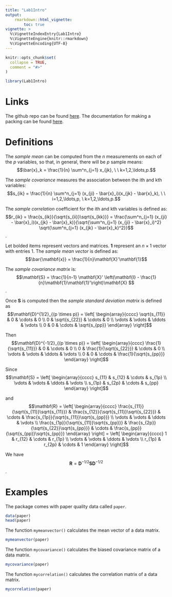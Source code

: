 ```yaml
---
title: "Lab1Intro"
output: 
    rmarkdown::html_vignette:
        toc: true
vignette: >
  %\VignetteIndexEntry{Lab1Intro}
  %\VignetteEngine{knitr::rmarkdown}
  %\VignetteEncoding{UTF-8}
---
```


```r
knitr::opts_chunk$set(
  collapse = TRUE,
  comment = "#>"
)
```

```r
library(Lab1Intro)
```

# Links

The github repo can be found [here](https://github.com/jeffniv/Lab1Intro). The documentation for making a packing can be found [here](http://r-pkgs.had.co.nz/). 

# Definitions

The *sample mean* can be computed from the $n$ measurements on each of the $p$ variables, so that, in general, there will be $p$ sample means:
$$\bar{x}_k = \frac{1}{n} \sum^n_{j=1} x_{jk}, \ \ k=1,2,\ldots,p.$$

The *sample covariance* measures the association between the ith and kth variables:
$$s_{ik} = \frac{1}{n} \sum^n_{j=1} (x_{ji} - \bar{x}_i)(x_{jk} - \bar{x}_k), \ \ i=1,2,\ldots,p, \ k=1,2,\ldots,p.$$ 

The *sample correlation* coefficient for the ith and kth variables is defined as:
$$r_{ik} = \frac{s_{ik}}{\sqrt{s_{ii}}\sqrt{s_{kk}}} = \frac{\sum^n_{j=1} (x_{ji} - \bar{x}_i)(x_{jk} - \bar{x}_k)}{\sqrt{\sum^n_{j=1} (x_{ji} - \bar{x}_i)^2} \sqrt{\sum^n_{j=1} (x_{jk} - \bar{x}_k)^2}}$$.

Let bolded items represent vectors and matrices. $\mathbf{1}$ represent an $n\times 1$ vector with entries $1$. The *sample mean vector* is defined as:
$$\bar{\mathbf{x}} = \frac{1}{n}\mathbf{X}'\mathbf{1}$$

The *sample covariance matrix* is:
$$\mathbf{S} = \frac{1}{n-1} \mathbf{X}' \left(\mathbf{I} - \frac{1}{n}\mathbf{1}\mathbf{1}'\right)\mathbf{X} $$.

Once $\mathbf{S}$ is computed then the *sample standard deviation matrix* is defined as
$$\mathbf{D}^{1/2}_{(p \times p)} = \left[ \begin{array}{cccc} \sqrt{s_{11}} & 0 & \cdots & 0 \\
0 & \sqrt{s_{22}} & \cdots & 0 \\
\vdots & \vdots & \ddots & \vdots \\
0 & 0 & \cdots & \sqrt{s_{pp}} \end{array} \right]$$

Then
$$\mathbf{D}^{-1/2}_{(p \times p)} = \left[ \begin{array}{cccc} \frac{1}{\sqrt{s_{11}}} & 0 & \cdots & 0 \\
0 & \frac{1}{\sqrt{s_{22}}} & \cdots & 0 \\
\vdots & \vdots & \ddots & \vdots \\
0 & 0 & \cdots & \frac{1}{\sqrt{s_{pp}}} \end{array} \right]$$

Since
$$\mathbf{S} = \left[ \begin{array}{cccc} s_{11} & s_{12} & \cdots & s_{1p} \\
\vdots & \vdots & \ddots & \vdots \\
s_{1p} & s_{2p} & \cdots & s_{pp} \end{array} \right]$$

and
$$\mathbf{R} = \left[ \begin{array}{cccc} \frac{s_{11}}{\sqrt{s_{11}}\sqrt{s_{11}}} & \frac{s_{12}}{\sqrt{s_{11}}\sqrt{s_{22}}} & \cdots & \frac{s_{1p}}{\sqrt{s_{11}}\sqrt{s_{pp}}} \\
\vdots & \vdots & \ddots & \vdots \\
\frac{s_{1p}}{\sqrt{s_{11}}\sqrt{s_{pp}}} & \frac{s_{2p}}{\sqrt{s_{22}}\sqrt{s_{pp}}} & \cdots & \frac{s_{pp}}{\sqrt{s_{pp}}\sqrt{s_{pp}}} \end{array} \right] = \left[ \begin{array}{cccc} 1 & r_{12} & \cdots & r_{1p} \\
\vdots & \vdots & \ddots & \vdots \\
r_{1p} & r_{2p} & \cdots & 1 \end{array} \right]$$

We have
$$\mathbf{R} = \mathbf{D}^{-1/2}\mathbf{S}\mathbf{D}^{-1/2}$$.

# Examples

The package comes with paper quality data called `paper`.

```r
data(paper)
head(paper)
```

The function `mymeanvector()` calculates the mean vector of a data matrix.
```r
mymeanvector(paper)
```

The function `mycovariance()` calculates the biased covariance matrix of a data matrix.
```r
mycovariance(paper)
```

The function `mycorrelation()` calculates the correlation matrix of a data matrix.
```r
mycorrelation(paper)
```

